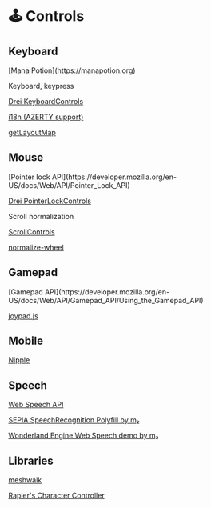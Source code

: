 

# 🕹️ Controls

## Keyboard

<Todo>
<ManapotionLogo /> [Mana Potion](https://manapotion.org)

Keyboard, keypress

[Drei KeyboardControls](https://github.com/pmndrs/drei#keyboardcontrols)

[i18n (AZERTY support)](https://hacks.mozilla.org/2017/03/internationalize-your-keyboard-controls/)

[getLayoutMap](https://developer.mozilla.org/en-US/docs/Web/API/Keyboard/getLayoutMap)

</Todo>

## Mouse

<Todo>
[Pointer lock API](https://developer.mozilla.org/en-US/docs/Web/API/Pointer_Lock_API)

[Drei PointerLockControls](https://github.com/pmndrs/drei#controls)

Scroll normalization

[ScrollControls](https://github.com/pmndrs/drei#scrollcontrols)

[normalize-wheel](https://github.com/basilfx/normalize-wheel)

</Todo>

## Gamepad

<Todo>
[Gamepad API](https://developer.mozilla.org/en-US/docs/Web/API/Gamepad_API/Using_the_Gamepad_API)

[joypad.js](https://github.com/ArunMichaelDsouza/joypad.js)

</Todo>

## Mobile

<Todo>[Nipple](https://www.npmjs.com/package/nipplejs)</Todo>

## Speech

<Todo>

[Web Speech API](https://developer.mozilla.org/en-US/docs/Web/API/Web_Speech_API)

[SEPIA SpeechRecognition Polyfill by m₂](https://github.com/msub2/sepia-speechrecognition-polyfill)

[Wonderland Engine Web Speech demo by m₂](https://youtu.be/9g584Q0w1t0?t=1311)

</Todo>

## Libraries

<Todo>

[meshwalk](https://github.com/yomotsu/meshwalk)

[Rapier's Character Controller](https://rapier.rs/docs/user_guides/javascript/character_controller)

</Todo>
